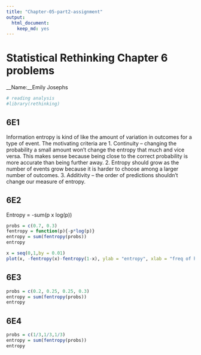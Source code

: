 ```yaml
---
title: "Chapter-05-part2-assignment"
output: 
  html_document: 
    keep_md: yes
---
```

# Statistical Rethinking Chapter 6 problems

__Name:__Emily Josephs


```r
# reading analysis
#library(rethinking)
```

## 6E1
Information entropy is kind of like the amount of variation in outcomes for a type of event. The motivating criteria are 
1. Continuity -- changing the probability a small amount won't change the entropy that much and vice versa. This makes sense because being close to the correct probability is more accurate than being further away.
2. Entropy should grow as the number of events grow because it is harder to choose among a larger number of outcomes.
3. Additivity -- the order of predictions shouldn't change our measure of entropy.

## 6E2
Entropy = -sum(p x log(p)) 
```r
probs = c(0.7, 0.3)
fentropy = function(p){-p*log(p)}
entropy = sum(fentropy(probs))
entropy

x = seq(0,1,by = 0.01)
plot(x, -fentropy(x)-fentropy(1-x), ylab = "entropy", xlab = "freq of heads")
```

## 6E3

```r
probs = c(0.2, 0.25, 0.25, 0.3)
entropy = sum(fentropy(probs))
entropy


```

## 6E4

```r
probs = c(1/3,1/3,1/3)
entropy = sum(fentropy(probs))
entropy

```
